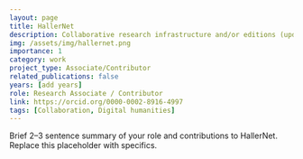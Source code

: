 ```yaml
---
layout: page
title: HallerNet
description: Collaborative research infrastructure and/or editions (update with a short specific synopsis).
img: /assets/img/hallernet.png
importance: 1
category: work
project_type: Associate/Contributor
related_publications: false
years: [add years]
role: Research Associate / Contributor
link: https://orcid.org/0000-0002-8916-4997
tags: [Collaboration, Digital humanities]
---
```


Brief 2–3 sentence summary of your role and contributions to HallerNet. Replace this placeholder with specifics.
